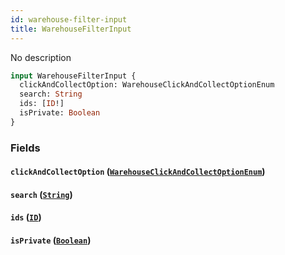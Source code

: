 ```yaml
---
id: warehouse-filter-input
title: WarehouseFilterInput
---
```


No description

```graphql
input WarehouseFilterInput {
  clickAndCollectOption: WarehouseClickAndCollectOptionEnum
  search: String
  ids: [ID!]
  isPrivate: Boolean
}
```

### Fields

#### `clickAndCollectOption` ([`WarehouseClickAndCollectOptionEnum`](../../../developer/api-reference/enums/warehouse-click-and-collect-option-enum))

#### `search` ([`String`](../../../developer/api-reference/scalars/string))

#### `ids` ([`ID`](../../../developer/api-reference/scalars/id))

#### `isPrivate` ([`Boolean`](../../../developer/api-reference/scalars/boolean))
